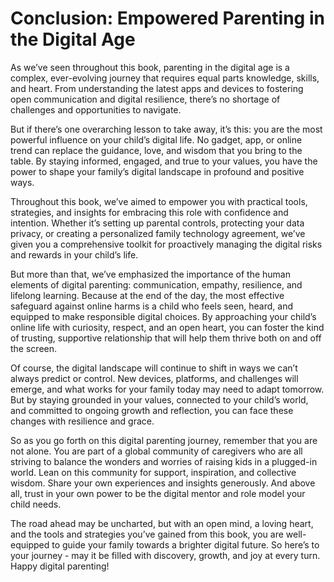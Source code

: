 # Conclusion: Empowered Parenting in the Digital Age {.unnumbered}

As we've seen throughout this book, parenting in the digital age is a complex, ever-evolving journey that requires equal parts knowledge, skills, and heart. From understanding the latest apps and devices to fostering open communication and digital resilience, there's no shortage of challenges and opportunities to navigate.

But if there's one overarching lesson to take away, it's this: you are the most powerful influence on your child's digital life. No gadget, app, or online trend can replace the guidance, love, and wisdom that you bring to the table. By staying informed, engaged, and true to your values, you have the power to shape your family's digital landscape in profound and positive ways.

Throughout this book, we've aimed to empower you with practical tools, strategies, and insights for embracing this role with confidence and intention. Whether it's setting up parental controls, protecting your data privacy, or creating a personalized family technology agreement, we've given you a comprehensive toolkit for proactively managing the digital risks and rewards in your child's life.

But more than that, we've emphasized the importance of the human elements of digital parenting: communication, empathy, resilience, and lifelong learning. Because at the end of the day, the most effective safeguard against online harms is a child who feels seen, heard, and equipped to make responsible digital choices. By approaching your child's online life with curiosity, respect, and an open heart, you can foster the kind of trusting, supportive relationship that will help them thrive both on and off the screen.

Of course, the digital landscape will continue to shift in ways we can't always predict or control. New devices, platforms, and challenges will emerge, and what works for your family today may need to adapt tomorrow. But by staying grounded in your values, connected to your child's world, and committed to ongoing growth and reflection, you can face these changes with resilience and grace.

So as you go forth on this digital parenting journey, remember that you are not alone. You are part of a global community of caregivers who are all striving to balance the wonders and worries of raising kids in a plugged-in world. Lean on this community for support, inspiration, and collective wisdom. Share your own experiences and insights generously. And above all, trust in your own power to be the digital mentor and role model your child needs.

The road ahead may be uncharted, but with an open mind, a loving heart, and the tools and strategies you've gained from this book, you are well-equipped to guide your family towards a brighter digital future. So here's to your journey - may it be filled with discovery, growth, and joy at every turn. Happy digital parenting!
